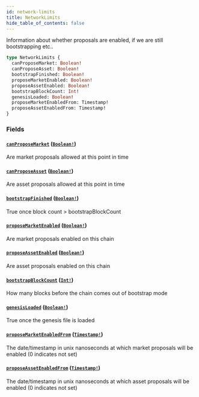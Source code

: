```yaml
---
id: network-limits
title: NetworkLimits
hide_table_of_contents: false
---
```



Information about whether proposals are enabled, if we are still bootstrapping etc..

```graphql
type NetworkLimits {
  canProposeMarket: Boolean!
  canProposeAsset: Boolean!
  bootstrapFinished: Boolean!
  proposeMarketEnabled: Boolean!
  proposeAssetEnabled: Boolean!
  bootstrapBlockCount: Int!
  genesisLoaded: Boolean!
  proposeMarketEnabledFrom: Timestamp!
  proposeAssetEnabledFrom: Timestamp!
}
```


### Fields

#### [`canProposeMarket`](#) ([`Boolean!`](/docs/mainnet/graphql/scalars/boolean))

Are market proposals allowed at this point in time


#### [`canProposeAsset`](#) ([`Boolean!`](/docs/mainnet/graphql/scalars/boolean))

Are asset proposals allowed at this point in time


#### [`bootstrapFinished`](#) ([`Boolean!`](/docs/mainnet/graphql/scalars/boolean))

True once block count &#x003E; bootstrapBlockCount


#### [`proposeMarketEnabled`](#) ([`Boolean!`](/docs/mainnet/graphql/scalars/boolean))

Are market proposals enabled on this chain


#### [`proposeAssetEnabled`](#) ([`Boolean!`](/docs/mainnet/graphql/scalars/boolean))

Are asset proposals enabled on this chain


#### [`bootstrapBlockCount`](#) ([`Int!`](/docs/mainnet/graphql/scalars/int))

How many blocks before the chain comes out of bootstrap mode


#### [`genesisLoaded`](#) ([`Boolean!`](/docs/mainnet/graphql/scalars/boolean))

True once the genesis file is loaded


#### [`proposeMarketEnabledFrom`](#) ([`Timestamp!`](/docs/mainnet/graphql/scalars/timestamp))

The date/timestamp in unix nanoseconds at which market proposals will be enabled (0 indicates not set)


#### [`proposeAssetEnabledFrom`](#) ([`Timestamp!`](/docs/mainnet/graphql/scalars/timestamp))

The date/timestamp in unix nanoseconds at which asset proposals will be enabled (0 indicates not set)





